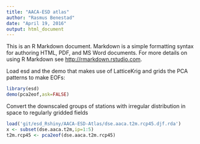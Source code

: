 ```yaml
---
title: "AACA-ESD atlas"
author: "Rasmus Benestad"
date: "April 19, 2016"
output: html_document
---
```


This is an R Markdown document. Markdown is a simple formatting syntax for authoring HTML, PDF, and MS Word documents. For more details on using R Markdown see <http://rmarkdown.rstudio.com>.

Load esd and the demo that makes use of LatticeKrig and grids the PCA patterns to make EOFs:

```r
library(esd)
demo(pca2eof,ask=FALSE)
```
Convert the downscaled groups of stations with irregular distribution in space to regularly gridded fields

```r
load('git/esd_Rshiny/AACA-ESD-Atlas/dse.aaca.t2m.rcp45.djf.rda')
x <- subset(dse.aaca.t2m,ip=1:5)
t2m.rcp45 <- pca2eof(dse.aaca.t2m.rcp45)
```


